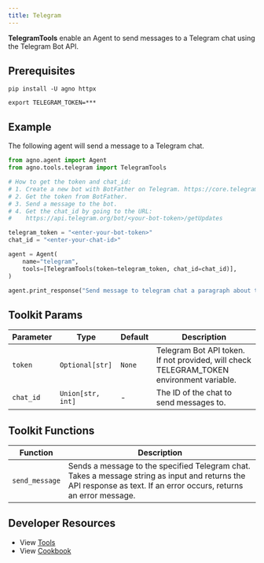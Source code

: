 ```yaml
---
title: Telegram
---
```


**TelegramTools** enable an Agent to send messages to a Telegram chat using the Telegram Bot API.

## Prerequisites



```shell
pip install -U agno httpx
```

```shell
export TELEGRAM_TOKEN=***
```

## Example

The following agent will send a message to a Telegram chat.

```python cookbook/tools/tavily_tools.py
from agno.agent import Agent
from agno.tools.telegram import TelegramTools

# How to get the token and chat_id:
# 1. Create a new bot with BotFather on Telegram. https://core.telegram.org/bots/features#creating-a-new-bot
# 2. Get the token from BotFather.
# 3. Send a message to the bot.
# 4. Get the chat_id by going to the URL:
#    https://api.telegram.org/bot/<your-bot-token>/getUpdates

telegram_token = "<enter-your-bot-token>"
chat_id = "<enter-your-chat-id>"

agent = Agent(
    name="telegram",
    tools=[TelegramTools(token=telegram_token, chat_id=chat_id)],
)

agent.print_response("Send message to telegram chat a paragraph about the moon")
```

## Toolkit Params

| Parameter | Type | Default | Description |
|-----------|------|---------|-------------|
| `token` | `Optional[str]` | `None` | Telegram Bot API token. If not provided, will check TELEGRAM_TOKEN environment variable. |
| `chat_id` | `Union[str, int]` | - | The ID of the chat to send messages to. |

## Toolkit Functions

| Function | Description |
|----------|-------------|
| `send_message` | Sends a message to the specified Telegram chat. Takes a message string as input and returns the API response as text. If an error occurs, returns an error message. |

## Developer Resources

- View [Tools](https://github.com/agno-agi/agno/blob/main/libs/agno/agno/tools/telegram.py)
- View [Cookbook](https://github.com/agno-agi/agno/blob/main/cookbook/tools/telegram_tools.py)
